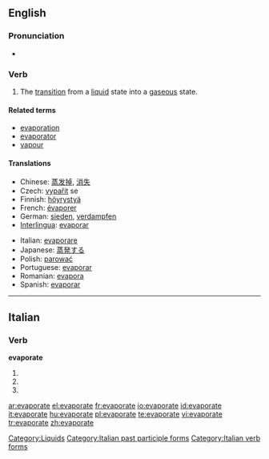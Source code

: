 ==English==

===Pronunciation===
* {{IPA|/ɪˈvapəreɪt/}}

===Verb===
{{en-verb|evaporat|ing}}

# The [[transition]] from a [[liquid]] state into a [[gaseous]] state.

====Related terms====
* [[evaporation]]
* [[evaporator]]
* [[vapour]]

====Translations====
{{top}}
* Chinese: [[蒸发掉]], [[消失]]
* Czech: [[vypařit]] se
* Finnish: [[höyrystyä]]
* French: [[évaporer]]
* German: [[sieden]], [[verdampfen]]
* [[Interlingua]]: [[evaporar]]
{{mid}}
* Italian: [[evaporare]]
* Japanese: [[蒸発する]]
* Polish: [[parować]]
* Portuguese: [[evaporar]]
* Romanian: [[evapora]]
* Spanish: [[evaporar]]
{{bottom}}

[[Category:Liquids]]

----

==Italian==

===Verb===
'''evaporate'''

# {{form of|[[second-person|Second-person]] [[plural]] [[present tense]]|[[evaporare#Italian|evaporare]]|lang=Italian}}
# {{form of|Second-person plural [[imperative]]|evaporare#Italian|evaporare|lang=Italian}}
# {{form of|[[feminine|Feminine]] plural|[[evaporato]]}}

[[Category:Italian past participle forms]]
[[Category:Italian verb forms]]

[[ar:evaporate]]
[[el:evaporate]]
[[fr:evaporate]]
[[io:evaporate]]
[[id:evaporate]]
[[it:evaporate]]
[[hu:evaporate]]
[[pl:evaporate]]
[[te:evaporate]]
[[vi:evaporate]]
[[tr:evaporate]]
[[zh:evaporate]]